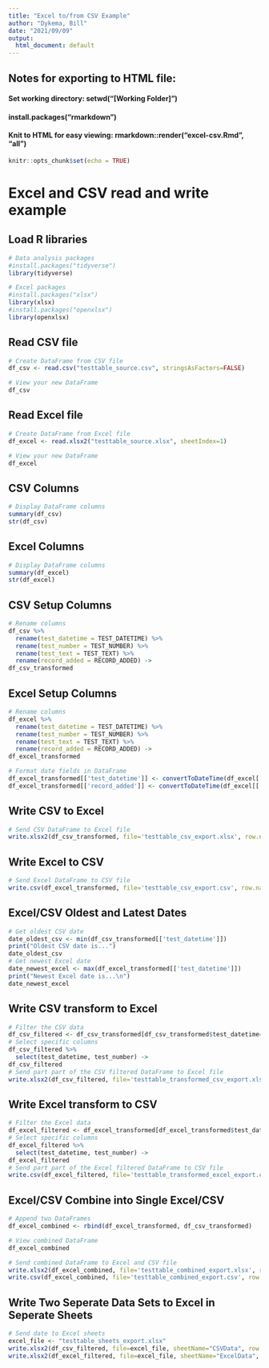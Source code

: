 ```yaml
---
title: "Excel to/from CSV Example"
author: "Dykema, Bill"
date: "2021/09/09"
output:
  html_document: default
---
```


## Notes for exporting to HTML file:
#### Set working directory: setwd("[Working Folder]")
#### install.packages("rmarkdown")
#### Knit to HTML for easy viewing: rmarkdown::render("excel-csv.Rmd", "all")

```r
knitr::opts_chunk$set(echo = TRUE)
```

# Excel and CSV read and write example

## Load R libraries
```r

# Data analysis packages
#install.packages("tidyverse")
library(tidyverse)

# Excel packages
#install.packages("xlsx")
library(xlsx)
#install.packages("openxlsx")
library(openxlsx)

```

## Read CSV file
```r

# Create DataFrame from CSV file
df_csv <- read.csv("testtable_source.csv", stringsAsFactors=FALSE)

# View your new DataFrame
df_csv

```

## Read Excel file
```r

# Create DataFrame from Excel file
df_excel <- read.xlsx2("testtable_source.xlsx", sheetIndex=1)

# View your new DataFrame
df_excel

```

## CSV Columns
```r

# Display DataFrame columns
summary(df_csv)
str(df_csv)

```

## Excel Columns
```r

# Display DataFrame columns
summary(df_excel)
str(df_excel)

```

## CSV Setup Columns
```r

# Rename columns
df_csv %>%
  rename(test_datetime = TEST_DATETIME) %>%
  rename(test_number = TEST_NUMBER) %>%
  rename(test_text = TEST_TEXT) %>%
  rename(record_added = RECORD_ADDED) ->
df_csv_transformed

```

## Excel Setup Columns
```r

# Rename columns
df_excel %>%
  rename(test_datetime = TEST_DATETIME) %>%
  rename(test_number = TEST_NUMBER) %>%
  rename(test_text = TEST_TEXT) %>%
  rename(record_added = RECORD_ADDED) ->
df_excel_transformed

# Format date fields in DataFrame
df_excel_transformed[['test_datetime']] <- convertToDateTime(df_excel[['TEST_DATETIME']])
df_excel_transformed[['record_added']] <- convertToDateTime(df_excel[['RECORD_ADDED']])

```

## Write CSV to Excel
```r

# Send CSV DataFrame to Excel file
write.xlsx2(df_csv_transformed, file='testtable_csv_export.xlsx', row.names=FALSE)

```

## Write Excel to CSV
```r

# Send Excel DataFrame to CSV file
write.csv(df_excel_transformed, file='testtable_csv_export.csv', row.names=FALSE)

```

## Excel/CSV Oldest and Latest Dates
```r

# Get oldest CSV date
date_oldest_csv <- min(df_csv_transformed[['test_datetime']])
print("Oldest CSV date is...")
date_oldest_csv
# Get newest Excel date
date_newest_excel <- max(df_excel_transformed[['test_datetime']])
print("Newest Excel date is...\n")
date_newest_excel

```

## Write CSV transform to Excel
```r

# Filter the CSV data
df_csv_filtered <- df_csv_transformed[df_csv_transformed$test_datetime==date_oldest_csv,]
# Select specific columns
df_csv_filtered %>%
  select(test_datetime, test_number) ->
df_csv_filtered
# Send part part of the CSV filtered DataFrame to Excel file
write.xlsx2(df_csv_filtered, file='testtable_transformed_csv_export.xlsx', row.names=FALSE)

```

## Write Excel transform to CSV
```r

# Filter the Excel data
df_excel_filtered <- df_excel_transformed[df_excel_transformed$test_datetime==date_newest_excel,]
# Select specific columns
df_excel_filtered %>%
  select(test_datetime, test_number) ->
df_excel_filtered
# Send part part of the Excel filtered DataFrame to CSV file
write.csv(df_excel_filtered, file='testtable_transformed_excel_export.csv', row.names=FALSE)

```

## Excel/CSV Combine into Single Excel/CSV
```r

# Append two DataFrames
df_excel_combined <- rbind(df_excel_transformed, df_csv_transformed)

# View combined DataFrame
df_excel_combined

# Send combined DataFrame to Excel and CSV file
write.xlsx2(df_excel_combined, file='testtable_combined_export.xlsx', row.names=FALSE)
write.csv(df_excel_combined, file='testtable_combined_export.csv', row.names=FALSE)

```

## Write Two Seperate Data Sets to Excel in Seperate Sheets
```r

# Send date to Excel sheets
excel_file <- "testtable_sheets_export.xlsx"
write.xlsx2(df_csv_filtered, file=excel_file, sheetName="CSVData", row.names=FALSE)
write.xlsx2(df_excel_filtered, file=excel_file, sheetName="ExcelData", row.names=FALSE, append=TRUE)

```